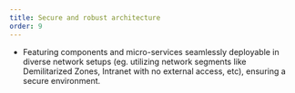 ```yaml
---
title: Secure and robust architecture
order: 9
---
```


- Featuring components and micro-services seamlessly deployable in diverse network setups (eg. utilizing network segments like Demilitarized Zones, Intranet with no external access, etc), ensuring a secure environment.
